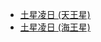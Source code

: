 {{merge from|土星凌日 (海王星)|土星凌日 (天王星)|time=2013-05-02T06:46:18+00:00}}
*[[土星凌日_(天王星)|土星凌日 (天王星)]]
*[[土星凌日_(海王星)|土星凌日 (海王星)]]
{{disambig|cat=四字消歧义}}